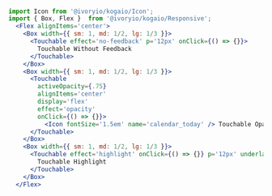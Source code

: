 ####
```jsx
import Icon from '@ivoryio/kogaio/Icon';
import { Box, Flex }  from '@ivoryio/kogaio/Responsive';
  <Flex alignItems='center'>
    <Box width={{ sm: 1, md: 1/2, lg: 1/3 }}>
      <Touchable effect='no-feedback' p='12px' onClick={() => {}}>
        Touchable Without Feedback
      </Touchable>
    </Box>
    <Box width={{ sm: 1, md: 1/2, lg: 1/3 }}>
      <Touchable
        activeOpacity={.75}
        alignItems='center'
        display='flex'
        effect='opacity'
        onClick={() => {}}>
          <Icon fontSize='1.5em' name='calendar_today' /> Touchable Opacity
      </Touchable>
    </Box>
    <Box width={{ sm: 1, md: 1/2, lg: 1/3 }}>
      <Touchable effect='highlight' onClick={() => {}} p='12px' underlayColor='info'>
        Touchable Highlight
      </Touchable>
    </Box>
  </Flex>
```
